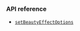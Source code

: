 <PlatformWrapper platform="android">

### API reference
- [`setBeautyEffectOptions`](https://api-ref.agora.io/en/voice-sdk/android/4.x/API/class_irtcengine.html#api_irtcengine_setbeautyeffectoptions)
</PlatformWrapper>

